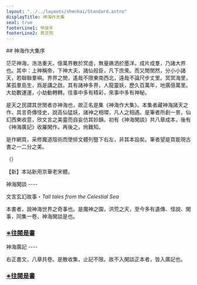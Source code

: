 ```yaml
---
layout: "../../layouts/shenhai/Standard.astro"
displayTitle: 神海作大集
seal: true
footerLine1: 甲辰年
footerLine2: 燕文院
---
```


<ShJuan>
## 神海作大集序

茫茫神海，浩浩重天。億萬界散於冥虛，無量礁洒於墨洋。成片成羣，乃諸大界也。其中：上神稱帝，下神大夫，諸仙般臣，凡下庶衆。而又閒閒然，分小小諸天，若聯聯羣嶼。界界之閒，遙哉不限東南西北，遠哉不論尺步丈里。冥冥海里，某孤羣島生，爲是講之啟。其有諸神多界，人龍靈妖，歷久百萬年，地廣億萬里。大劫數運運，小劫動轉轉。往事中多有精彩，來事中多有神秘。

是天之民謂其世閒者亦神海也，故正名是集《神海作大集》。本集者藏神海諸天之作，具言奇傳怪史，說高仙猛妖，諸神之相環，凡人之相遇。是筆者所創一景，仙幻西東收意，欣文言之美靈而自妄仿其妙韻。初有《神海閑談》共八章成本，後有《神海廣記》收羅閑作。再後之，尙難知。

是作網頁，采修魔道陰術而使排文體列豎下右左，非其本設矣。筆者望是頁能現古書之一二分之美。

（）

【新】本站新用京華老宋體。

</ShJuan>

<ShJuan>
神海閑談
----

文言玄幻故事・_Tall tales from the Celestial Sea_

本書者，說神海世界之奇事也。是魔神之園，洪荒之天，至今多有遺傳、怪說、閑事，同集一卷，神海閑談是也。

### [※往閱是書](shxt)

</ShJuan>

<ShJuan>
神海廣記
----

右正書文，八章共卷。是散收集，止記不限。故不入閑談正本者，皆入廣記也。

### [※往閱是書](shgj)
</ShJuan>
